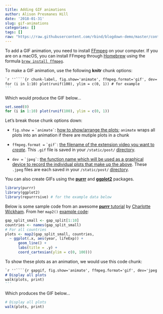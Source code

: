 ```yaml
---
title: Adding GIF animations
author: Alison Presmanes Hill
date: '2018-01-31'
slug: gif-animations
categories: []
tags: []
raw: "https://raw.githubusercontent.com/rbind/blogdown-demo/master/content/post/2018-01-31-adding-gif-animations.Rmd"
---
```


To add a GIF animation, you need to install [FFmpeg](https://www.ffmpeg.org/download.html) on your computer. If you are on a macOS, you can install FFmpeg through [Homebrew](https://brew.sh) using the formula [`brew install ffmpeg`](http://brewformulas.org/Ffmpeg).

To make a GIF animation, use the following **knitr** chunk options:

````markdown
`r ''````{r chunk-label, fig.show='animate', ffmpeg.format='gif', dev='jpeg'}
for (i in 1:10) plot(runif(100), ylim = c(0, 1)) # for example
```
````

Which would produce the GIF below...

```r
set.seed(0)
for (i in 1:10) plot(runif(100), ylim = c(0, 1))
```

Let's break those chunk options down:


* `fig.show =` `` `animate` ``: [how to show/arrange the plots](https://yihui.name/knitr/options/#plots); `animate` wraps all plots into an animation if there are mutiple plots in a chunk

* `ffmpeg.format =` `` `gif` ``: [the filename of the extension video you want to *create*](https://yihui.name/knitr/options/#animation). This `.gif` file is saved in your `/static/post/` [directory](https://github.com/rbind/blogdown-demo/tree/master/static/post/2018-01-31-adding-gif-animations_files/figure-html). 

* `dev =` `` `jpeg` ``: [the function name which will be used as a graphical device to record the individual plots that make up the above](https://yihui.name/knitr/options/#plots). These `.jpeg` files are each saved in your `/static/post/` [directory](https://github.com/rbind/blogdown-demo/tree/master/static/post/2018-01-31-adding-gif-animations_files/figure-html). 

You can also create GIFs using the [**purrr**](http://purrr.tidyverse.org) and [**ggplot2**](http://ggplot2.tidyverse.org/index.html) packages.

```r
library(purrr)
library(ggplot2)
library(repurrrsive) # for the example data below
```

Below is some sample code from an awesome [**purrr** tutorial](https://github.com/cwickham/purrr-tutorial) by [Charlotte Wickham](http://cwick.co.nz). From her `map2()` [example code](https://github.com/cwickham/purrr-tutorial/blob/master/04-map2.R):

```r
gap_split_small <- gap_split[1:10]
countries <- names(gap_split_small)
# For all countries
plots <- map2(gap_split_small, countries, 
  ~ ggplot(.x, aes(year, lifeExp)) + 
      geom_line() +
      labs(title = .y) +
      coord_cartesian(ylim = c(0, 100))) 
```

To show these plots as an animation, we would use this code chunk:

````markdown
`r ''````{r gapgif, fig.show='animate', ffmpeg.format='gif', dev='jpeg'}
# Display all plots
walk(plots, print)
```
````

Which produces the GIF below...

```r
# Display all plots
walk(plots, print)
```


